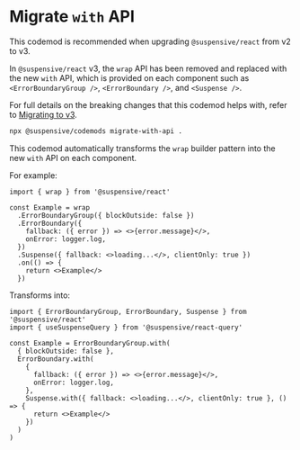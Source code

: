
# Migrate `with` API

<Callout type='info'>

This codemod is recommended when upgrading `@suspensive/react` from v2 to v3.

</Callout>

In `@suspensive/react` v3, the `wrap` API has been removed and replaced with the new `with` API, which is provided on each component such as `<ErrorBoundaryGroup />`, `<ErrorBoundary />`, and `<Suspense />`.

For full details on the breaking changes that this codemod helps with, refer to [Migrating to v3](/docs/react/migration/migrate-to-v3).

```bash filename="Terminal"
npx @suspensive/codemods migrate-with-api .
```

This codemod automatically transforms the `wrap` builder pattern into the new `with` API on each component.

For example:

```tsx /wrap/
import { wrap } from '@suspensive/react'

const Example = wrap
  .ErrorBoundaryGroup({ blockOutside: false })
  .ErrorBoundary({
    fallback: ({ error }) => <>{error.message}</>,
    onError: logger.log,
  })
  .Suspense({ fallback: <>loading...</>, clientOnly: true })
  .on(() => {
    return <>Example</>
  })
```

Transforms into:

```tsx /with/
import { ErrorBoundaryGroup, ErrorBoundary, Suspense } from '@suspensive/react'
import { useSuspenseQuery } from '@suspensive/react-query'

const Example = ErrorBoundaryGroup.with(
  { blockOutside: false },
  ErrorBoundary.with(
    {
      fallback: ({ error }) => <>{error.message}</>,
      onError: logger.log,
    },
    Suspense.with({ fallback: <>loading...</>, clientOnly: true }, () => {
      return <>Example</>
    })
  )
)
```
